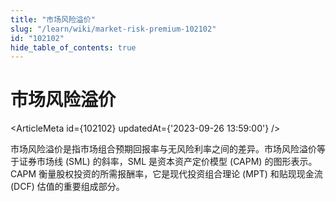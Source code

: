 ```yaml
---
title: "市场风险溢价"
slug: "/learn/wiki/market-risk-premium-102102"
id: "102102"
hide_table_of_contents: true
---
```



# 市场风险溢价

<ArticleMeta id={102102} updatedAt={'2023-09-26 13:59:00'} />
<div className='border-solid border-b border-t-0 my-4 border-[var(--ifm-color-gray-300)]' />

市场风险溢价是指市场组合预期回报率与无风险利率之间的差异。市场风险溢价等于证券市场线 (SML) 的斜率，SML 是资本资产定价模型 (CAPM) 的图形表示。CAPM 衡量股权投资的所需报酬率，它是现代投资组合理论 (MPT) 和贴现现金流 (DCF) 估值的重要组成部分。
